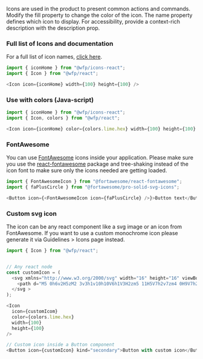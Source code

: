 Icons are used in the product to present common actions and commands. Modify the fill property to change the color of the icon. The name property defines which icon to display. For accessibility, provide a context-rich description with the description prop.

### Full list of Icons and documentation

For a full list of icon names, [click here](http://cdn.wfp.org/guides/ui/v1.2.0/docs/?selectedKind=%20Documentation&selectedStory=Icons).

```js
import { iconHome } from "@wfp/icons-react";
import { Icon } from "@wfp/react";
```

```js
<Icon icon={iconHome} width={100} height={100} />
```

### Use with colors (Java-script)

```js
import { iconHome } from "@wfp/icons-react";
import { Icon, colors } from "@wfp/react";
```

```js
<Icon icon={iconHome} color={colors.lime.hex} width={100} height={100} />
```

### FontAwesome

You can use [FontAwesome](https://fontawesome.com) icons inside your application. Please make sure you use the [react-fontawesome](https://github.com/FortAwesome/react-fontawesome) package and tree-shaking instead of the icon font to make sure only the icons needed are getting loaded.

```js
import { FontAwesomeIcon } from "@fortawesome/react-fontawesome";
import { faPlusCircle } from "@fortawesome/pro-solid-svg-icons";
```

```js
<Button icon={<FontAwesomeIcon icon={faPlusCircle} />}>Button text</Button>
```

### Custom svg icon

The icon can be any react component like a svg image or an icon from FontAwesome.
If you want to use a custom monochrome icon please generate it via Guidelines > Icons page instead.

```js
import { Icon } from "@wfp/react";
```

```js

// Any react node
const customIcon = (
  <svg xmlns="http://www.w3.org/2000/svg" width="16" height="16" viewBox="0 0 16 16">
    <path d="M5 0h6v2H5zM2 3v3h1v10h10V6h1V3H2zm5 11H5V7h2v7zm4 0H9V7h2v7z" />
  </svg >
);

<Icon
  icon={customIcom}
  color={colors.lime.hex}
  width={100}
  height={100}
/>

// Custom icon inside a Button component
<Button icon={customIcon} kind="secondary">Button with custom icon</Button>

```
